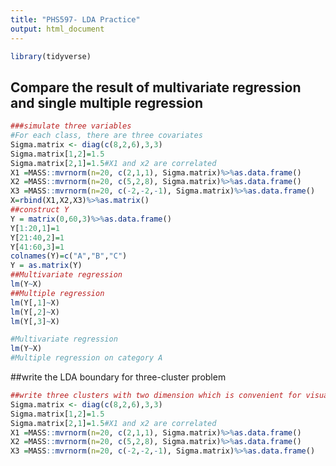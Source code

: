 ```yaml
---
title: "PHS597- LDA Practice"
output: html_document
---
```


```r
library(tidyverse)
```

## Compare the result of multivariate regression and single multiple regression

```r
###simulate three variables
#For each class, there are three covariates
Sigma.matrix <- diag(c(8,2,6),3,3)
Sigma.matrix[1,2]=1.5
Sigma.matrix[2,1]=1.5#X1 and x2 are correlated 
X1 =MASS::mvrnorm(n=20, c(2,1,1), Sigma.matrix)%>%as.data.frame()
X2 =MASS::mvrnorm(n=20, c(5,2,8), Sigma.matrix)%>%as.data.frame()
X3 =MASS::mvrnorm(n=20, c(-2,-2,-1), Sigma.matrix)%>%as.data.frame()
X=rbind(X1,X2,X3)%>%as.matrix()
##construct Y
Y = matrix(0,60,3)%>%as.data.frame()
Y[1:20,1]=1
Y[21:40,2]=1
Y[41:60,3]=1
colnames(Y)=c("A","B","C")
Y = as.matrix(Y)
##Multivariate regression
lm(Y~X)
##Multiple regression
lm(Y[,1]~X)
lm(Y[,2]~X)
lm(Y[,3]~X)
```

```r
#Multivariate regression
lm(Y~X)
#Multiple regression on category A
```


##write the LDA boundary for three-cluster problem

```r
##write three clusters with two dimension which is convenient for visualization
Sigma.matrix <- diag(c(8,2,6),3,3)
Sigma.matrix[1,2]=1.5
Sigma.matrix[2,1]=1.5#X1 and x2 are correlated 
X1 =MASS::mvrnorm(n=20, c(2,1,1), Sigma.matrix)%>%as.data.frame()
X2 =MASS::mvrnorm(n=20, c(5,2,8), Sigma.matrix)%>%as.data.frame()
X3 =MASS::mvrnorm(n=20, c(-2,-2,-1), Sigma.matrix)%>%as.data.frame()

```


